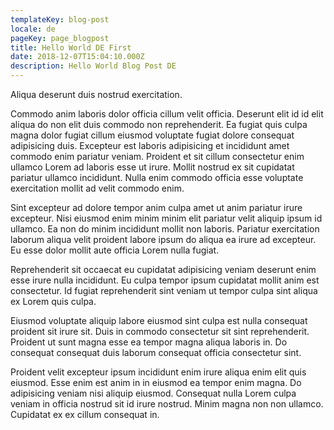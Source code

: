 ```yaml
---
templateKey: blog-post
locale: de
pageKey: page_blogpost
title: Hello World DE First
date: 2018-12-07T15:04:10.000Z
description: Hello World Blog Post DE
---
```



<PostHeading>Aliqua deserunt duis nostrud exercitation.</PostHeading>

Commodo anim laboris dolor officia cillum velit officia. Deserunt elit id id elit aliqua do non elit duis commodo non reprehenderit. Ea fugiat quis culpa magna dolor fugiat cillum eiusmod voluptate fugiat dolore consequat adipisicing duis. Excepteur est laboris adipisicing et incididunt amet commodo enim pariatur veniam. Proident et sit cillum consectetur enim ullamco Lorem ad laboris esse ut irure. Mollit nostrud ex sit cupidatat pariatur ullamco incididunt. Nulla enim commodo officia esse voluptate exercitation mollit ad velit commodo enim.

Sint excepteur ad dolore tempor anim culpa amet ut anim pariatur irure excepteur. Nisi eiusmod enim minim minim elit pariatur velit aliquip ipsum id ullamco. Ea non do minim incididunt mollit non laboris. Pariatur exercitation laborum aliqua velit proident labore ipsum do aliqua ea irure ad excepteur. Eu esse dolor mollit aute officia Lorem nulla fugiat.

Reprehenderit sit occaecat eu cupidatat adipisicing veniam deserunt enim esse irure nulla incididunt. Eu culpa tempor ipsum cupidatat mollit anim est consectetur. Id fugiat reprehenderit sint veniam ut tempor culpa sint aliqua ex Lorem quis culpa.

Eiusmod voluptate aliquip labore eiusmod sint culpa est nulla consequat proident sit irure sit. Duis in commodo consectetur sit sint reprehenderit. Proident ut sunt magna esse ea tempor magna aliqua laboris in. Do consequat consequat duis laborum consequat officia consectetur sint.

Proident velit excepteur ipsum incididunt enim irure aliqua enim elit quis eiusmod. Esse enim est anim in in eiusmod ea tempor enim magna. Do adipisicing veniam nisi aliquip eiusmod. Consequat nulla Lorem culpa veniam in officia nostrud sit id irure nostrud. Minim magna non non ullamco. Cupidatat ex ex cillum consequat in.
